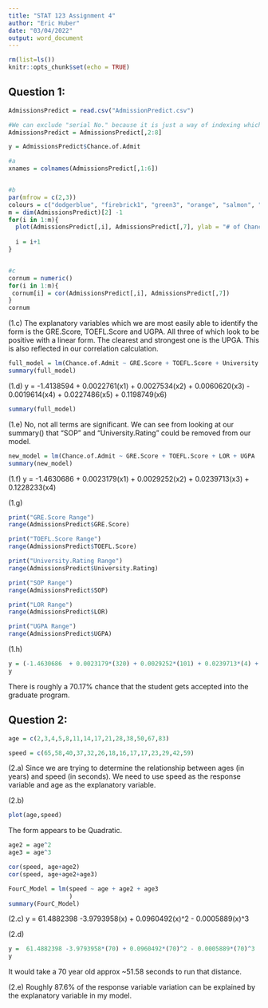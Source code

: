 ---
title: "STAT 123 Assignment 4"
author: "Eric Huber"
date: "03/04/2022"
output: word_document
---

```{r setup, include=FALSE}
rm(list=ls())
knitr::opts_chunk$set(echo = TRUE)
```


## Question 1:
```{r, q0}
AdmissionsPredict = read.csv("AdmissionPredict.csv")

#We can exclude "serial No." because it is just a way of indexing which is already built in
AdmissionsPredict = AdmissionsPredict[,2:8]
```


```{r, q1}
y = AdmissionsPredict$Chance.of.Admit

#a
xnames = colnames(AdmissionsPredict[,1:6])


#b
par(mfrow = c(2,3))
colours = c("dodgerblue", "firebrick1", "green3", "orange", "salmon", "slateblue1", "darkblue")
m = dim(AdmissionsPredict)[2] -1
for(i in 1:m){
  plot(AdmissionsPredict[,i], AdmissionsPredict[,7], ylab = "# of Chance of Admit", col = colours[i], xlab = xnames[i])
  
  i = i+1
}


#c
cornum = numeric()
for(i in 1:m){
 cornum[i] = cor(AdmissionsPredict[,i], AdmissionsPredict[,7])
}
cornum
```
(1.c) The explanatory variables which we are most easily able to identify the form is the GRE.Score, TOEFL.Score and UGPA. All three of which look to be positive with a linear form. The clearest and strongest one is the UPGA. This is also reflected in our correlation calculation.

```{r, q1d}
full_model = lm(Chance.of.Admit ~ GRE.Score + TOEFL.Score + University.Rating + SOP + LOR + UGPA  , data = AdmissionsPredict)
summary(full_model)
```
(1.d) y = -1.4138594 + 0.0022761(x1) + 0.0027534(x2) + 0.0060620(x3) - 0.0019614(x4) + 0.0227486(x5) + 0.1198749(x6)


```{r, q1e}
summary(full_model)
```
(1.e) No, not all terms are significant. We can see from looking at our summary() that "SOP" and "University.Rating" could be removed from our model.


```{r, q1f}
new_model = lm(Chance.of.Admit ~ GRE.Score + TOEFL.Score + LOR + UGPA  , data = AdmissionsPredict)
summary(new_model)
```
(1.f) y = -1.4630686  + 0.0023179(x1) + 0.0029252(x2) + 0.0239713(x3) + 0.1228233(x4)



(1.g)
```{r, q1g}
print("GRE.Score Range")
range(AdmissionsPredict$GRE.Score)

print("TOEFL.Score Range")
range(AdmissionsPredict$TOEFL.Score)

print("University.Rating Range")
range(AdmissionsPredict$University.Rating)

print("SOP Range")
range(AdmissionsPredict$SOP)

print("LOR Range")
range(AdmissionsPredict$LOR)

print("UGPA Range")
range(AdmissionsPredict$UGPA)
```

(1.h)
```{r, q1h}
y = (-1.4630686  + 0.0023179*(320) + 0.0029252*(101) + 0.0239713*(4) + 0.1228233*(8.4))*100
y

```
There is roughly a 70.17% chance that the student gets accepted into the graduate program.


## Question 2:
```{r, q2.0}
age = c(2,3,4,5,8,11,14,17,21,28,38,50,67,83)

speed = c(65,58,40,37,32,26,18,16,17,17,23,29,42,59)
```


(2.a) Since we are trying to determine the relationship between ages (in years) and speed (in seconds). We need to use speed as the response variable and age as the explanatory variable.

(2.b)
```{r, q2b}
plot(age,speed)
```
The form appears to be Quadratic.



```{r,q2c}
age2 = age^2
age3 = age^3

cor(speed, age+age2)
cor(speed, age+age2+age3)

FourC_Model = lm(speed ~ age + age2 + age3
                 )
summary(FourC_Model)
```
(2.c) y = 61.4882398 -3.9793958(x) + 0.0960492(x)^2 - 0.0005889(x)^3



(2.d)
```{r, q2d}
y =  61.4882398 -3.9793958*(70) + 0.0960492*(70)^2 - 0.0005889*(70)^3
y
```
It would take a 70 year old approx ~51.58 seconds to run that distance.

(2.e) Roughly 87.6% of the response variable variation can be explained by the explanatory variable in my model.







